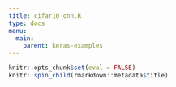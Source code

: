 ```yaml
---
title: cifar10_cnn.R
type: docs
menu:
  main:
    parent: keras-examples
---
```


```r
knitr::opts_chunk$set(eval = FALSE)
knitr::spin_child(rmarkdown::metadata$title)
```
